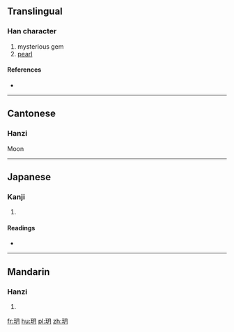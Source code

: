 ==Translingual==

===Han character===
{{Han char|rn=96|rad=玉|as=04|sn=8|four=17120|canj=MGB,XMGB}}

# mysterious gem
# [[pearl]]

====References====
* {{Han ref|kx=0728.100|dkj=20867|hdz=21104.150|uh=73A5|ud=29605|bh=AAB5|bd=43701}}

----

==Cantonese==

===Hanzi===
{{yue-hanzi|jyut=|y=yut6}}
Moon

----

==Japanese==

===Kanji===
{{ja-kanji|grade=|rs=玉04}}

# {{defn|lang=ja|sort=玉04}}

====Readings====
* {{ja-readings|on=[[げつ]] (getsu), [[がち]] (gachi)|kun=}}

----

==Mandarin==

===Hanzi===
{{cmn-hanzi|pin=[[wàn]] ([[wan4]]), [[yuè]] ([[yue4]])|wg=wan<sup>4</sup>, yüeh<sup>4</sup>}}

# {{defn|lang=cmn|sort=玉04}}

[[fr:玥]]
[[hu:玥]]
[[pl:玥]]
[[zh:玥]]